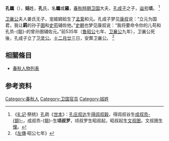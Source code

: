 {{模板:Infobox 先秦人物
|名稱=孔羈
|姓=[[姞姓|姞]]
|氏=孔
|名=羈
|字=
|别名=羅
|别字=
|諡号=顷
|官位=
|時代=春秋
|國家=[[卫国|卫国]]
|出生日期=
|逝世日期=
|父=[[孔成子|孔成子]]
|子女=[[孔昭叔|孔昭叔]]孔起
}}
'''孔羈'''（{{bd|？||？||catIdx=K孔}}），'''姞'''姓，'''孔'''氏，名'''羈'''或'''羅'''，[[春秋時期|春秋時期]][[卫国|卫国]]大夫，[[孔成子|孔成子]]之子，[[谥号|谥号]]'''顷'''。 <ref>《[[礼记|礼记]]·祭统》[[孔穎達|孔]]疏《[[世本|世本]]》：[[孔达|孔庄叔达]]生[[得闾叔穀|得闾叔穀]]，得闾叔谷生[[孔成子|成叔烝-{鉏}-]]，成叔烝-{鉏}-生'''顷叔罗'''，顷叔罗生昭叔起，昭叔起生[[孔圉|文叔圉]]，文叔圉生[[孔悝|悝]]。</ref>

[[卫襄公|卫襄公]]夫人姜氏无子，宠姬婤姶生了[[孟絷|孟絷]]和元。孔成子梦见[[康叔|康叔]]说：“立元为国君，我让'''羁'''的孙子[[孔圉|圉]]和[[史苟|史苟]]辅佐他。”[[史朝|史朝]]也梦见康叔说：“我将要命令你的儿苟和孔烝-{鉏}-的曾孙圉辅佐元。”前535年（[[鲁昭公|鲁昭公]]七年、[[卫襄公|卫襄公]]九年），卫襄公死後，孔成子立了[[卫灵公|卫灵公]]。[[十二月廿三|十二月廿三]]日，安葬卫襄公。 <ref>《[[左傳|左傳]]·昭公七年》</ref>

== 相關條目 ==
*[[春秋人物列表|春秋人物列表]]

==参考资料==
{{reflist|2}}
[[Category:春秋人|Category:春秋人]]
[[Category:卫国官员|Category:卫国官员]]
[[Category:姞姓|Category:姞姓]]